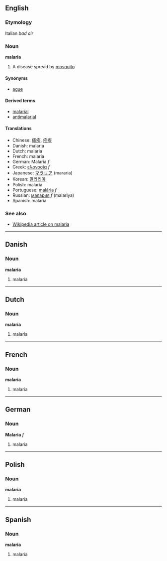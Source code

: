 ==English==
===Etymology===
Italian ''bad air''

===Noun===
'''malaria'''

# A disease spread by [[mosquito]]

====Synonyms====
*[[ague]]

====Derived terms====
*[[malarial]]
*[[antimalarial]]<!-- also anti-malarial? -->

====Translations====
*Chinese: [[瘧疾]], [[疟疾]]
*Danish: malaria
*Dutch: malaria
*French: malaria
*German: Malaria ''f''
*Greek: [[ελονοσία]] ''f''
*Japanese: [[マラリア]] (mararia)
*Korean: [[말라리아]]
*Polish: malaria
*Portuguese: [[malária]] ''f''
*Russian: [[малария]] ''f'' (malariya)
*Spanish: malaria

===See also===
*[[w:Malaria|Wikipedia article on malaria]]

----

==Danish==
===Noun===
'''malaria'''

# malaria

----

==Dutch==
===Noun===
'''malaria'''

# malaria

----

==French==
===Noun===
'''malaria'''

# malaria

----

==German==
===Noun===
'''Malaria''' ''f''

# malaria

----

==Polish==
===Noun===
'''malaria'''

# malaria

----

==Spanish==
===Noun===
'''malaria'''

# malaria
